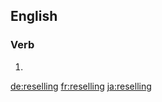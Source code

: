 ==English==

===Verb===
{{head|en|present participle}}

# {{present participle of|resell|lang=en}}

[[de:reselling]]
[[fr:reselling]]
[[ja:reselling]]